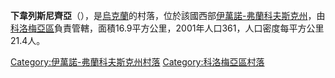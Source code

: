{{coord|48|43|30|N|24|45|6|E|scale:30000|display=title}}

'''下韋列斯尼齊亞'''（{{lang-uk|Нижня Велесниця}}），是[[烏克蘭|烏克蘭]]的村落，位於該國西部[[伊萬諾-弗蘭科夫斯克州|伊萬諾-弗蘭科夫斯克州]]，由[[科洛梅亞區|科洛梅亞區]]負責管轄，面積16.9平方公里，2001年人口361，人口密度每平方公里21.4人。

{{DEFAULTSORT:Нижня Велесниця}}
[[Category:伊萬諾-弗蘭科夫斯克州村落|Category:伊萬諾-弗蘭科夫斯克州村落]]
[[Category:科洛梅亞區村落|Category:科洛梅亞區村落]]


{{IvanoFrankivsk-geo-stub}}